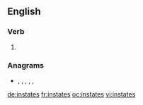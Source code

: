 ==English==

===Verb===
{{head|en|verb form}}

# {{en-third-person singular of|instate}}

===Anagrams===
* {{l|en|antisets}}, {{l|en|antsiest}}, {{l|en|nastiest}}, {{l|en|satinets}}, {{l|en|statines}}, {{l|en|Titaness}}

[[de:instates]]
[[fr:instates]]
[[oc:instates]]
[[vi:instates]]